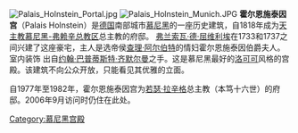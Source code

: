 [[Image:Palais_Holnstein_Portal.jpg|thumb]]
[[Image:Palais_Holnstein_Munich.JPG|thumb]]
'''霍尔恩施泰因宫'''（Palais Holnstein）是[[德国|德国]]南部城市[[慕尼黑|慕尼黑]]的一座历史建筑，自1818年成为[[天主教慕尼黑-弗赖辛总教区|天主教慕尼黑-弗赖辛总教区]]总主教的府邸。
[[弗兰索瓦·德·屈维利埃|弗兰索瓦·德·屈维利埃]]在1733和1737之间兴建了这座豪宅，主人是选帝侯[[查理七世_(神圣罗马帝国)|查理·阿尔伯特]]的情妇霍尔恩施泰因伯爵夫人。室内装饰 出自[[约翰·巴普蒂斯特·齐默尔曼|约翰·巴普蒂斯特·齐默尔曼]]之手。这是慕尼黑最好的[[洛可可|洛可可]]风格的宫殿。该建筑不向公众开放，只能看见其优雅的立面。

自1977年至1982年，霍尔恩施泰因宫为[[本笃十六世|若瑟·拉辛格]]总主教（本笃十六世）的府邸。2006年9月访问时仍住在此处。

{{Coord|48|08|28|N|11|34|30|E|region:DE-BY_type:landmark|display=title}}

[[Category:慕尼黑宫殿|Category:慕尼黑宫殿]]